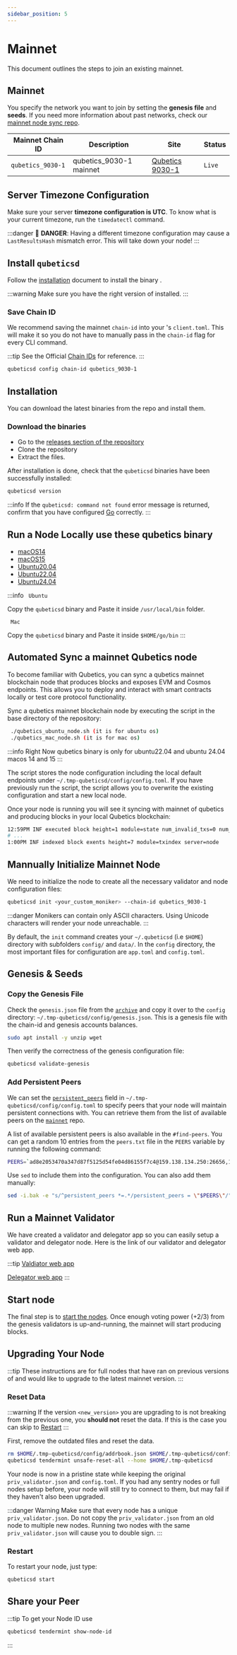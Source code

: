 ```yaml
---
sidebar_position: 5
---
```


# Mainnet



This document outlines the steps to join an existing mainnet.

## Mainnet

You specify the network you want to join by setting the **genesis file** and **seeds**. If you need more information about past networks, check our [mainnet node sync repo](https://github.com/Qubetics/qubetics-mainnetnode-script).

| Mainnet Chain ID | Description                       | Site                                                                       |  Status  |
| ---------------- | --------------------------------- | -------------------------------------------------------------------------- |  ------- |
| `qubetics_9030-1`   | qubetics_9030-1 mainnet              | [Qubetics 9030-1](https://github.com/Qubetics/qubetics-mainnetnode-script)    |  `Live`  |

## Server Timezone Configuration

Make sure your server **timezone configuration is UTC**.
To know what is your current timezone, run the `timedatectl` command.

:::danger
🚨 **DANGER**: Having a different timezone configuration
may cause a `LastResultsHash` mismatch error.
This will take down your node!
:::

## Install `qubeticsd`

Follow the [installation](./../protocol/qubetics-cli/) document to install the <ProjectValue keyword='name' /> binary <Highlighter keyword="binary" />.

:::warning
Make sure you have the right version of <Highlighter keyword="binary" /> installed.
:::

### Save Chain ID

We recommend saving the mainnet `chain-id` into your <Highlighter keyword="binary" />'s
`client.toml`. This will make it so you do not have to manually pass in the `chain-id` flag for every CLI command.

:::tip
See the Official [Chain IDs](./../protocol/concepts/chain-id#official-chain-ids) for reference.
:::

```bash
qubeticsd config chain-id qubetics_9030-1
```


## Installation

You can download the latest binaries from the repo and install them.

### Download the binaries

- Go to the [releases section of the repository](https://github.com/Qubetics/qubetics-mainnetnode-script)
- Clone the repository
- Extract the files.

After installation is done, check that the `qubeticsd` binaries have been successfully installed:

```bash
qubeticsd version
```

:::info
If the `qubeticsd: command not found` error message is returned, confirm that you have configured [Go](#go) correctly.
:::

## Run a Node Locally use these qubetics binary
-  [macOS14](https://github.com/Qubetics/qubetics-mainnet-upgrade/releases/tag/macos14)
-  [macOS15](https://github.com/Qubetics/qubetics-mainnet-upgrade/releases/tag/macos15)
-  [Ubuntu20.04](https://github.com/Qubetics/qubetics-mainnet-upgrade/releases/tag/ubuntu20.04)
-  [Ubuntu22.04](https://github.com/Qubetics/qubetics-mainnet-upgrade/releases/tag/ubuntu22.04)
-  [Ubuntu24.04](https://github.com/Qubetics/qubetics-mainnet-upgrade/releases/tag/ubuntu24.04)


:::info
` Ubuntu`

Copy the `qubeticsd` binary and Paste it inside `/usr/local/bin` folder.


` Mac`

Copy the `qubeticsd` binary and Paste it inside `$HOME/go/bin`
:::

## Automated Sync a mainnet Qubetics node

To become familiar with Qubetics, you can sync a qubetics mainnet blockchain node that produces blocks and exposes EVM and Cosmos
endpoints. This allows you to deploy and interact with smart contracts locally or test core protocol functionality.

Sync a qubetics mainnet blockchain node by executing the script in the base directory of the repository:

```bash
 ./qubetics_ubuntu_node.sh (it is for ubuntu os)
 ./qubetics_mac_node.sh (it is for mac os)
```
:::info
Right Now qubetics binary is only for ubuntu22.04 and ubuntu 24.04 macos 14 and 15
:::

The script stores the node configuration including the local default endpoints under `~/.tmp-qubeticsd/config/config.toml`.
If you have previously run the script, the script allows you to overwrite the existing configuration and start a new
local node.

Once your node is running you will see it syncing with mainnet of qubetics and producing blocks in your local Qubetics blockchain:

```bash
12:59PM INF executed block height=1 module=state num_invalid_txs=0 num_valid_txs=0 server=node
# ...
1:00PM INF indexed block exents height=7 module=txindex server=node
```





## Mannually Initialize Mainnet Node

We need to initialize the node to create all the necessary validator and node configuration files:

```bash
qubeticsd init <your_custom_moniker> --chain-id qubetics_9030-1
```

:::danger
Monikers can contain only ASCII characters. Using Unicode characters will render your node unreachable.
:::

By default, the `init` command creates your `~/.qubeticsd` (i.e `$HOME`) directory with subfolders `config/` and `data/`.
In the `config` directory, the most important files for configuration are `app.toml` and `config.toml`.

## Genesis & Seeds

### Copy the Genesis File

Check the `genesis.json` file from the [`archive`](https://github.com/Qubetics/qubetics-mainnetnode-script/blob/main/genesis.json)
 and copy it over to the `config` directory: `~/.tmp-qubeticsd/config/genesis.json`. This is
 a genesis file with the chain-id and genesis accounts balances.

```bash
sudo apt install -y unzip wget
```

Then verify the correctness of the genesis configuration file:

```bash
qubeticsd validate-genesis
```

### Add Persistent Peers

We can set the [`persistent_peers`](https://docs.tendermint.com/v0.34/tendermint-core/using-tendermint.html#persistent-peer) field in `~/.tmp-qubeticsd/config/config.toml` to specify peers that your node will maintain persistent
 connections with. You can retrieve them from the list of
available peers on the [`mainnet`](https://github.com/Qubetics/qubetics-mainnetnode-script/main/qubetics_ubuntu_node.sh) repo.

A list of available persistent peers is also available in the `#find-peers`. You can get a random 10 entries from the `peers.txt`
 file in the `PEERS` variable by running the following command:

```bash
PEERS=`ad8e2053470a347d87f5125d54fe04d86155f7c4@159.138.134.250:26656,1cb538b9950c4f3ce89848101e6698bbf68ad40c@150.40.237.123:26656,41f8e8b5479374a21e69be09911a0c0dc6f41b23@49.0.247.123:26656`
```

Use `sed` to include them into the configuration. You can also add them manually:

```bash
sed -i.bak -e "s/^persistent_peers *=.*/persistent_peers = \"$PEERS\"/" ~/.tmp-qubeticsd/config/config.toml
```

## Run a Mainnet Validator

We have created a validator and delegator app so you can easily setup a validator and delegator node. Here is the link of our validator and delegator web app.

:::tip
[Valdiator web app](https://validator.qubetics.com/)

[Delegator web app](https://delegator.qubetics.com//)
:::


## Start node

The final step is to [start the nodes](./../protocol/qubetics-cli/).
Once enough voting power (+2/3) from the genesis validators is up-and-running, the
mainnet will start producing blocks.


## Upgrading Your Node

:::tip
These instructions are for full nodes that have ran on previous versions of and would like to upgrade to the latest
 mainnet version.
:::

### Reset Data

:::warning
If the version `<new_version>` you are upgrading to is not breaking from the previous one, you **should not** reset
the data. If this is the case you can skip to [Restart](#restart)
:::

First, remove the outdated files and reset the data.

```bash
rm $HOME/.tmp-qubeticsd/config/addrbook.json $HOME/.tmp-qubeticsd/config/genesis.json
qubeticsd tendermint unsafe-reset-all --home $HOME/.tmp-qubeticsd
```

Your node is now in a pristine state while keeping the original `priv_validator.json` and `config.toml`. If you had
 any sentry nodes or full nodes setup before,
your node will still try to connect to them, but may fail if they haven't also
been upgraded.

:::danger Warning
Make sure that every node has a unique `priv_validator.json`. Do not copy the `priv_validator.json`
from an old node to multiple new nodes. Running two nodes with the same `priv_validator.json`
will cause you to double sign.
:::

### Restart

To restart your node, just type:

```bash
qubeticsd start
```

## Share your Peer

:::tip
To get your Node ID use

```bash
qubeticsd tendermint show-node-id
```

:::
